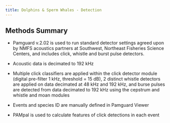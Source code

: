 ```yaml
---
title: Dolphins & Sperm Whales - Detection
---
```


## Methods Summary

-   Pamguard v.2.02 is used to run standard detector settings agreed upon by NMFS acoustics partners at Southwest, Northeast Fisheries Science Centers, and includes click, whistle and burst pulse detectors. 

-   Acoustic data is decimated to 192 kHz

-   Multiple click classifiers are applied within the click detector module (digital pre-filter 1 kHz, threshold = 15 dB), 2 distinct whistle detectors are applied on data decimated at 48 kHz and 192 kHz, and burse pulses are detected from data decimated to 192 kHz using the cepstrum and whistle and moan modules

-   Events and species ID are manually defined in Pamguard Viewer

-   PAMpal is used to calculate features of click detections in each event
